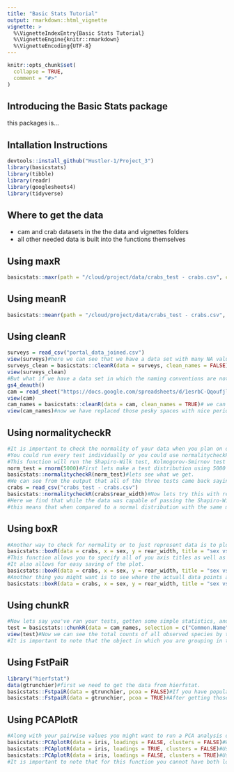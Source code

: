```yaml
---
title: "Basic Stats Tutorial"
output: rmarkdown::html_vignette
vignette: >
  %\VignetteIndexEntry{Basic Stats Tutorial}
  %\VignetteEngine{knitr::rmarkdown}
  %\VignetteEncoding{UTF-8}
---
```


```r
knitr::opts_chunk$set(
  collapse = TRUE,
  comment = "#>"
)
```

## Introducing the Basic Stats package

this packages is...

## Intallation Instructions

```r
devtools::install_github("Hustler-1/Project_3")
library(basicstats)
library(tibble)
library(readr)
library(googlesheets4)
library(tidyverse)
```

## Where to get the data

+ cam and crab datasets in the the data and vignettes folders
+ all other needed data is built into the functions themselves

## Using maxR

```r
basicstats::maxr(path = "/cloud/project/data/crabs_test - crabs.csv", column = rear_width)#we can load in the data that we want to get a max for and then specify which data column we intend to get a max of.
```
## Using meanR

```r
basicstats::meanr(path = "/cloud/project/data/crabs_test - crabs.csv", column = rear_width)#we can use the same format with meanr to get a mean value for the same data column.
```

## Using cleanR

```r
surveys = read_csv("portal_data_joined.csv")
view(surveys)#here we can see that we have a data set with many NA values.
surveys_clean = basicstats::cleanR(data = surveys, clean_names = FALSE)#we can quickly and cleanly remove those NA throughout the whole data set.
view(surveys_clean)
#But what if we have a data set in which the naming conventions are not efficient e.g. using spaces in column names?
gs4_deauth()
cam = read_sheet("https://docs.google.com/spreadsheets/d/1esrbC-QqoufjlDHXtIYtDcsXovC_x6o6Z4JfBPKvg3s/edit?usp=sharing")
view(cam)
cam_names = basicstats::cleanR(data = cam, clean_names = TRUE)# we can use the clean_names argument in cleanR to correct those issues.
view(cam_names)#now we have replaced those pesky spaces with nice periods!
```

## Using normalitycheckR

```r
#It is important to check the normality of your data when you plan on doing any statistical tests on data sets.
#You could run every test individually or you could use normalitycheckR to run the 3 most commonly used tests for normally distributed data.
#This function will run the Shapiro-Wilk test, Kolmogorov-Smirnov test and the Anderson-Darling test on any data you give it.
norm_test = rnorm(5000)#First lets make a test distribution using 5000 randomly generated data points. 
basicstats::normalitycheckR(norm_test)#lets see what we get.
#We can see from the output that all of the three tests came back saying that the data is normally distributed which we expected.
crabs = read_csv("crabs_test - crabs.csv")
basicstats::normalitycheckR(crabs$rear_width)#Now lets try this with real data
#Here we find that while the data was capable of passing the Shapiro-Wilk test it failed on the Kolmogorov-Smirnov test.
#this means that when compared to a normal distribution with the same mean the values in rear_width are significantly different.
```

## Using boxR

```r
#Another way to check for normality or to just represent data is to plot it. One of the most common ways is to generate a boxplot.
basicstats::boxR(data = crabs, x = sex, y = rear_width, title = "sex vs. rear_width", xname = "sex", yname = "rear_width", points = FALSE, savename = "test.png")#Here we can simply and easily generate a basic boxplot looking at how rear width in crabs compares to the sex. Just enter "n" when prompted in the console.
#This function allows you to specify all of you axis titles as well as the title of the whole plot when generating.
#It also allows for easy saving of the plot.
basicstats::boxR(data = crabs, x = sex, y = rear_width, title = "sex vs. rear_width", xname = "sex", yname = "rear_width", points = FALSE, savename = "test.png")#If you simply enter "y" when prompted you will notice that that the plot will have been saved in you main directory.
#Another thing you might want is to see where the actuall data points are on this plot.
basicstats::boxR(data = crabs, x = sex, y = rear_width, title = "sex vs. rear_width", xname = "sex", yname = "rear_width", points = TRUE, savename = "test.png")#We can do this by changing the points argument to TRUE and you can choose whether or not to save this one.
```

## Using chunkR

```r
#Now lets say you've ran your tests, gotten some simple statistics, and plotted some of the data. What if you wanted to manipulate your whole data set?
test = basicstats::chunkR(data = cam_names, selection = c("Common.Name", "Count", "Subproject"), group = Common.Name, sum.name = "total")#Here we can use the cam_names data set we generated earlier to create a sub-chunk of the data set that gives use the counts of every animal spotted by the cams.
view(test)#Now we can see the total counts of all observed species by their common names
#It is important to note that the object in which you are grouping in the group argument can only be one thing. This function cannot handle grouping multiple things at this time.
```

## Using FstPaiR

```r
library("hierfstat")
data(gtrunchier)#first we need to get the data from hierfstat.
basicstats::FstpaiR(data = gtrunchier, pcoa = FALSE)#If you have population genetic data you can use this function to get the Weir and Nei pairwise Fst values
basicstats::FstpaiR(data = gtrunchier, pcoa = TRUE)#After getting those values you might want to plot that data to get a visualization of it. So we can use the pcoa argument to generate a pcoa plot of the data along with our raw pairwise values
```

## Using PCAPlotR

```r
#Along with your pairwise values you might want to run a PCA analysis on the same data.
basicstats::PCAplotR(data = iris, loadings = FALSE, clusters = FALSE)#We can use PCAplotR to quickly generate a PCA plot of the data. But what if we want the loading values to appear on the plot?
basicstats::PCAplotR(data = iris, loadings = TRUE, clusters = FALSE)#Using the loadings argument we can add the loading values as well as their directions to the plot. But what about clusters?
basicstats::PCAplotR(data = iris, loadings = FALSE, clusters = TRUE)#Using the clusters argument we can add colored clusters to the plot around the data points
#It is important to note that for this function you cannot have both loadings and clusters.
```

